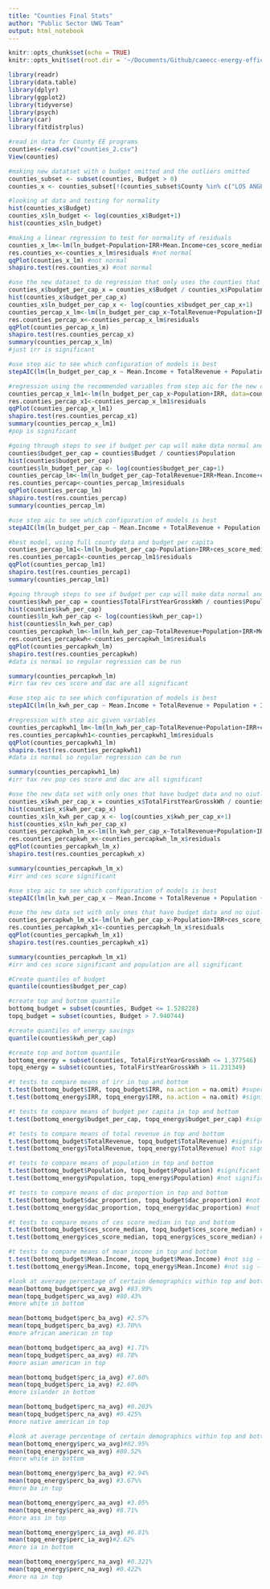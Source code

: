 ```yaml
---
title: "Counties Final Stats"
author: "Public Sector UWG Team"
output: html_notebook
---
```


```r
knitr::opts_chunk$set(echo = TRUE)
knitr::opts_knit$set(root.dir = '~/Documents/Github/caeecc-energy-efficiency/for github/data')
```

```r
library(readr)
library(data.table)
library(dplyr)
library(ggplot2)
library(tidyverse)
library(psych)
library(car)
library(fitdistrplus)
```

```r
#read in data for County EE programs 
counties<-read.csv("counties_2.csv")
View(counties)
```

```r
#making new datatset with o budget omitted and the outliers omitted
counties_subset <- subset(counties, Budget > 0)
counties_x <- counties_subset[!(counties_subset$County %in% c("LOS ANGELES", "SAN FRANCISCO", "SAN DIEGO", "SANTA CLARA")),]

#looking at data and testing for normality
hist(counties_x$Budget)
counties_x$ln_budget <- log(counties_x$Budget+1)
hist(counties_x$ln_budget)

#making a linear regression to test for normality of residuals
counties_x_lm<-lm(ln_budget~Population+IRR+Mean.Income+ces_score_median, data=counties_x)
res.counties_x<-counties_x_lm$residuals #not normal
qqPlot(counties_x_lm) #not normal
shapiro.test(res.counties_x) #not normal
```

```r
#use the new dataset to do regression that only uses the counties that have budget and get rid of the outliers
counties_x$budget_per_cap_x = counties_x$Budget / counties_x$Population
hist(counties_x$budget_per_cap_x)
counties_x$ln_budget_per_cap_x <- log(counties_x$budget_per_cap_x+1)
counties_percap_x_lm<-lm(ln_budget_per_cap_x~TotalRevenue+Population+IRR+Mean.Income+ces_score_median+dac_proportion, data=counties_x)
res.counties_percap_x<-counties_percap_x_lm$residuals
qqPlot(counties_percap_x_lm)
shapiro.test(res.counties_percap_x) 
summary(counties_percap_x_lm)
#just irr is significant 
```

```r
#use step aic to see which configuration of models is best
stepAIC(lm(ln_budget_per_cap_x ~ Mean.Income + TotalRevenue + Population + IRR + ces_score_median + dac_proportion, data = counties_x))
```

```r
#regression using the recommended variables from step aic for the new dataset
counties_percap_x_lm1<-lm(ln_budget_per_cap_x~Population+IRR, data=counties_x)
res.counties_percap_x1<-counties_percap_x_lm1$residuals
qqPlot(counties_percap_x_lm1)
shapiro.test(res.counties_percap_x1) 
summary(counties_percap_x_lm1)
#pop is significant
```

```r
#going through steps to see if budget per cap will make data normal and if we should use that as our y value
counties$budget_per_cap = counties$Budget / counties$Population
hist(counties$budget_per_cap)
counties$ln_budget_per_cap <- log(counties$budget_per_cap+1)
counties_percap_lm<-lm(ln_budget_per_cap~TotalRevenue+IRR+Mean.Income+ces_score_median+dac_proportion, data=counties)
res.counties_percap<-counties_percap_lm$residuals
qqPlot(counties_percap_lm)
shapiro.test(res.counties_percap) 
summary(counties_percap_lm)
```

```r
#use step aic to see which configuration of models is best
stepAIC(lm(ln_budget_per_cap ~ Mean.Income + TotalRevenue + Population + IRR + ces_score_median + dac_proportion, data = counties))
```

```r
#best model, using full county data and budget per capita
counties_percap_lm1<-lm(ln_budget_per_cap~Population+IRR+ces_score_median+dac_proportion, data=counties)
res.counties_percap1<-counties_percap_lm1$residuals
qqPlot(counties_percap_lm1)
shapiro.test(res.counties_percap1) 
summary(counties_percap_lm1)
```

```r
#going through steps to see if budget per cap will make data normal and if we should use that as our y value
counties$kwh_per_cap = counties$TotalFirstYearGrosskWh / counties$Population
hist(counties$kwh_per_cap)
counties$ln_kwh_per_cap <- log(counties$kwh_per_cap+1)
hist(counties$ln_kwh_per_cap)
counties_percapkwh_lm<-lm(ln_kwh_per_cap~TotalRevenue+Population+IRR+Mean.Income+ces_score_median+dac_proportion, data=counties)
res.counties_percapkwh<-counties_percapkwh_lm$residuals
qqPlot(counties_percapkwh_lm)
shapiro.test(res.counties_percapkwh) 
#data is normal so regular regression can be run

summary(counties_percapkwh_lm)
#irr tax rev ces score and dac are all significant 
```

```r
#use step aic to see which configuration of models is best
stepAIC(lm(ln_kwh_per_cap ~ Mean.Income + TotalRevenue + Population + IRR + ces_score_median + dac_proportion, data = counties))
```
```r
#regression with step aic given variables
counties_percapkwh1_lm<-lm(ln_kwh_per_cap~TotalRevenue+Population+IRR+ces_score_median+dac_proportion, data=counties)
res.counties_percapkwh1<-counties_percapkwh1_lm$residuals
qqPlot(counties_percapkwh1_lm)
shapiro.test(res.counties_percapkwh1) 
#data is normal so regular regression can be run

summary(counties_percapkwh1_lm)
#irr tax rev pop ces score and dac are all significant 
```

```r
#use the new data set with only ones that have budget data and no oiutliers to look at regression for energy savings using all the variables and look out normality assumptions
counties_x$kwh_per_cap_x = counties_x$TotalFirstYearGrosskWh / counties_x$Population
hist(counties_x$kwh_per_cap_x)
counties_x$ln_kwh_per_cap_x <- log(counties_x$kwh_per_cap_x+1)
hist(counties_x$ln_kwh_per_cap_x)
counties_percapkwh_lm_x<-lm(ln_kwh_per_cap_x~TotalRevenue+Population+IRR+Mean.Income+ces_score_median+dac_proportion, data=counties_x)
res.counties_percapkwh_x<-counties_percapkwh_lm_x$residuals
qqPlot(counties_percapkwh_lm_x)
shapiro.test(res.counties_percapkwh_x) 

summary(counties_percapkwh_lm_x)
#irr and ces score significant
```

```r
#use step aic to see which configuration of models is best
stepAIC(lm(ln_kwh_per_cap_x ~ Mean.Income + TotalRevenue + Population + IRR + ces_score_median + dac_proportion, data = counties_x))
```

```r
#use the new data set with only ones that have budget data and no oiutliers to look at regression for energy savings using all the variables and look out normality assumptions
counties_percapkwh_lm_x1<-lm(ln_kwh_per_cap_x~Population+IRR+ces_score_median+dac_proportion, data=counties_x)
res.counties_percapkwh_x1<-counties_percapkwh_lm_x$residuals
qqPlot(counties_percapkwh_lm_x1)
shapiro.test(res.counties_percapkwh_x1) 

summary(counties_percapkwh_lm_x1)
#irr and ces score significant and population are all significant
```

```r
#Create quantiles of budget
quantile(counties$budget_per_cap)

#create top and bottom quantile
bottomq_budget = subset(counties, Budget <= 1.528228)
topq_budget = subset(counties, Budget > 7.940744)
```

```r
#create quantiles of energy savings
quantile(counties$kwh_per_cap)

#create top and bottom quantile
bottomq_energy = subset(counties, TotalFirstYearGrosskWh <= 1.377546)
topq_energy = subset(counties, TotalFirstYearGrosskWh > 11.231349)
```

```r
#t tests to compare means of irr in top and bottom
t.test(bottomq_budget$IRR, topq_budget$IRR, na.action = na.omit) #super sig--> makes sense because only real significance in regression
t.test(bottomq_energy$IRR, topq_energy$IRR, na.action = na.omit) #significant

#t tests to compare means of budget per capita in top and bottom
t.test(bottomq_energy$budget_per_cap, topq_energy$budget_per_cap) #significant -> this more important cuz shoes relationship between energy and budget

#t tests to compare means of total revenue in top and bottom
t.test(bottomq_budget$TotalRevenue, topq_budget$TotalRevenue) #significant
t.test(bottomq_energy$TotalRevenue, topq_energy$TotalRevenue) #not significant

#t tests to compare means of population in top and bottom
t.test(bottomq_budget$Population, topq_budget$Population) #significant
t.test(bottomq_energy$Population, topq_energy$Population) #not significant, not different 

#t tests to compare means of dac proportion in top and bottom
t.test(bottomq_budget$dac_proportion, topq_budget$dac_proportion) #not significant--> not significant in regressions
t.test(bottomq_energy$dac_proportion, topq_energy$dac_proportion) #not significant

#t tests to compare means of ces score median in top and bottom
t.test(bottomq_budget$ces_score_median, topq_budget$ces_score_median) #not significant --> makes sense because not significant with budget in regression
t.test(bottomq_energy$ces_score_median, topq_energy$ces_score_median) #not significant

#t tests to compare means of mean income in top and bottom
t.test(bottomq_budget$Mean.Income, topq_budget$Mean.Income) #not sig --> makes sense because not significant in any of the regressions
t.test(bottomq_energy$Mean.Income, topq_energy$Mean.Income) #not sig --> makes sense because not significant in any of the regressions
```

```r
#look at average percentage of certain demographics within top and bottom quantile based on budget per cap
mean(bottomq_budget$perc_wa_avg) #83.99% 
mean(topq_budget$perc_wa_avg) #80.43%
#more white in bottom

mean(bottomq_budget$perc_ba_avg) #2.57%
mean(topq_budget$perc_ba_avg) #3.70%%
#more african american in top

mean(bottomq_budget$perc_aa_avg) #1.71%
mean(topq_budget$perc_aa_avg) #8.78%
#more asian american in top

mean(bottomq_budget$perc_ia_avg) #7.60%
mean(topq_budget$perc_ia_avg) #2.60%
#more islander in bottom

mean(bottomq_budget$perc_na_avg) #0.283%
mean(topq_budget$perc_na_avg) #0.425%
#more native american in top

```

```r
#look at average percentage of certain demographics within top and bottom quantile based on energy per cap
mean(bottomq_energy$perc_wa_avg)#82.95%
mean(topq_energy$perc_wa_avg) #80.52%
#more white in bottom

mean(bottomq_energy$perc_ba_avg) #2.94%
mean(topq_energy$perc_ba_avg) #3.67%%
#more ba in top

mean(bottomq_energy$perc_aa_avg) #3.05%
mean(topq_energy$perc_aa_avg) #8.71%
#more ass in top

mean(bottomq_energy$perc_ia_avg) #6.81%
mean(topq_energy$perc_ia_avg)#2.62%
#more ia in bottom

mean(bottomq_energy$perc_na_avg) #0.321%
mean(topq_energy$perc_na_avg) #0.422%
#more na in top
```

